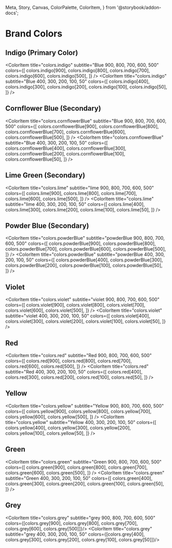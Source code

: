   Meta,
  Story,
  Canvas,
  ColorPalette,
  ColorItem,
} from '@storybook/addon-docs';

<Meta title="StyleGuide/Colors" />

# Brand Colors

<ColorPalette>

## Indigo (Primary Color)

<ColorItem
  title="colors.indigo"
  subtitle="Blue 900, 800, 700, 600, 500"
  colors={[
    colors.indigo[900],
    colors.indigo[800],
    colors.indigo[700],
    colors.indigo[600],
    colors.indigo[500],
  ]}
/>
<ColorItem
  title="colors.indigo"
  subtitle="Blue 400, 300, 200, 100, 50"
  colors={[
    colors.indigo[400],
    colors.indigo[300],
    colors.indigo[200],
    colors.indigo[100],
    colors.indigo[50],
  ]}
/>

## Cornflower Blue (Secondary)

<ColorItem
  title="colors.cornflowerBlue"
  subtitle="Blue 900, 800, 700, 600, 500"
  colors={[
    colors.cornflowerBlue[900],
    colors.cornflowerBlue[800],
    colors.cornflowerBlue[700],
    colors.cornflowerBlue[600],
    colors.cornflowerBlue[500],
  ]}
/>
<ColorItem
  title="colors.cornflowerBlue"
  subtitle="Blue 400, 300, 200, 100, 50"
  colors={[
    colors.cornflowerBlue[400],
    colors.cornflowerBlue[300],
    colors.cornflowerBlue[200],
    colors.cornflowerBlue[100],
    colors.cornflowerBlue[50],
  ]}
/>

## Lime Green (Secondary)

<ColorItem
  title="colors.lime"
  subtitle="lime 900, 800, 700, 600, 500"
  colors={[
    colors.lime[900],
    colors.lime[800],
    colors.lime[700],
    colors.lime[600],
    colors.lime[500],
  ]}
/>
<ColorItem
  title="colors.lime"
  subtitle="lime 400, 300, 200, 100, 50"
  colors={[
    colors.lime[400],
    colors.lime[300],
    colors.lime[200],
    colors.lime[100],
    colors.lime[50],
  ]}
/>

## Powder Blue (Secondary)

<ColorItem
  title="colors.powderBlue"
  subtitle="powderBlue 900, 800, 700, 600, 500"
  colors={[
    colors.powderBlue[900],
    colors.powderBlue[800],
    colors.powderBlue[700],
    colors.powderBlue[600],
    colors.powderBlue[500],
  ]}
/>
<ColorItem
  title="colors.powderBlue"
  subtitle="powderBlue 400, 300, 200, 100, 50"
  colors={[
    colors.powderBlue[400],
    colors.powderBlue[300],
    colors.powderBlue[200],
    colors.powderBlue[100],
    colors.powderBlue[50],
  ]}
/>

## Violet

<ColorItem
  title="colors.violet"
  subtitle="violet 900, 800, 700, 600, 500"
  colors={[
    colors.violet[900],
    colors.violet[800],
    colors.violet[700],
    colors.violet[600],
    colors.violet[500],
  ]}
/>
<ColorItem
  title="colors.violet"
  subtitle="violet 400, 300, 200, 100, 50"
  colors={[
    colors.violet[400],
    colors.violet[300],
    colors.violet[200],
    colors.violet[100],
    colors.violet[50],
  ]}
/>

## Red

<ColorItem
  title="colors.red"
  subtitle="Red 900, 800, 700, 600, 500"
  colors={[
    colors.red[900],
    colors.red[800],
    colors.red[700],
    colors.red[600],
    colors.red[500],
  ]}
/>
<ColorItem
  title="colors.red"
  subtitle="Red 400, 300, 200, 100, 50"
  colors={[
    colors.red[400],
    colors.red[300],
    colors.red[200],
    colors.red[100],
    colors.red[50],
  ]}
/>

## Yellow

<ColorItem
  title="colors.yellow"
  subtitle="Yellow 900, 800, 700, 600, 500"
  colors={[
    colors.yellow[900],
    colors.yellow[800],
    colors.yellow[700],
    colors.yellow[600],
    colors.yellow[500],
  ]}
/>
<ColorItem
  title="colors.yellow"
  subtitle="Yellow 400, 300, 200, 100, 50"
  colors={[
    colors.yellow[400],
    colors.yellow[300],
    colors.yellow[200],
    colors.yellow[100],
    colors.yellow[50],
  ]}
/>

## Green

<ColorItem
  title="colors.green"
  subtitle="Green 900, 800, 700, 600, 500"
  colors={[
    colors.green[900],
    colors.green[800],
    colors.green[700],
    colors.green[600],
    colors.green[500],
  ]}
/>
<ColorItem
  title="colors.green"
  subtitle="Green 400, 300, 200, 100, 50"
  colors={[
    colors.green[400],
    colors.green[300],
    colors.green[200],
    colors.green[100],
    colors.green[50],
  ]}
/>

## Grey

  <ColorItem title="colors.grey" subtitle="grey 900, 800, 700, 600, 500" colors={[colors.grey[900], colors.grey[800], colors.grey[700], colors.grey[600], colors.grey[500]]}/>
  <ColorItem title="colors.grey" subtitle="grey 400, 300, 200, 100, 50" colors={[colors.grey[400], colors.grey[300], colors.grey[200], colors.grey[100], colors.grey[50]]}/>
</ColorPalette>
